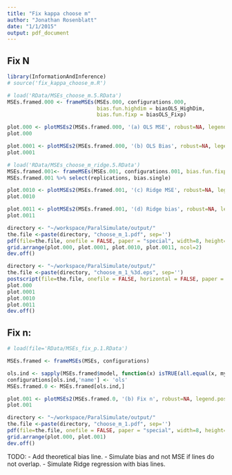 ```yaml
---
title: "Fix kappa choose m"
author: "Jonathan Rosenblatt"
date: "1/1/2015"
output: pdf_document
---
```

## Fix N

```r
library(InformationAndInference)
# source('fix_kappa_choose_m.R')
```



```r
# load('RData/MSEs_choose_m.5.RData')
MSEs.framed.000 <- frameMSEs(MSEs.000, configurations.000, 
                             bias.fun.highdim = biasOLS_HighDim,
                             bias.fun.fixp = biasOLS_Fixp)

plot.000 <- plotMSEs2(MSEs.framed.000, '(a) OLS MSE', robust=NA, legend.position='right', jitter=0, line=TRUE, fix='Np', center='MSE', bias.fixp = FALSE)
plot.000

plot.0001 <- plotMSEs2(MSEs.framed.000, '(b) OLS Bias', robust=NA, legend.position='right', jitter=0, line=TRUE, fix='Np', center='bias.mean', bias.fixp = TRUE)
plot.0001
```



```r
# load('RData/MSEs_choose_m_ridge.5.RData')
MSEs.framed.001<- frameMSEs(MSEs.001, configurations.001, bias.fun.fixp = biasMeanRidge_Fixp)
MSEs.framed.001 %>% select(replications, bias.single)

plot.0010 <- plotMSEs2(MSEs.framed.001, '(c) Ridge MSE', robust=NA, legend.position='right', jitter=0, line=TRUE, fix='Np', center='MSE')
plot.0010

plot.0011 <- plotMSEs2(MSEs.framed.001, '(d) Ridge bias', robust=NA, legend.position='right',  jitter=0, line=TRUE, fix='Np', center='bias.mean', bias.fixp = TRUE)
plot.0011
```


```r
directory <- "~/workspace/ParalSimulate/output/"
the.file <-paste(directory, "choose_m_1.pdf", sep='')
pdf(file=the.file, onefile = FALSE, paper = "special", width=8, height=8)
grid.arrange(plot.000, plot.0001, plot.0010, plot.0011, ncol=2)
dev.off()
```



```r
directory <- "~/workspace/ParalSimulate/output/"
the.file <-paste(directory, "choose_m_1_%3d.eps", sep='')
postscript(file=the.file, onefile = FALSE, horizontal = FALSE, paper = "special", width=8, height=8)
plot.000
plot.0001
plot.0010
plot.0011
dev.off()
```











## Fix n:
```r
# load(file='RData/MSEs_fix_p.1.RData') 

MSEs.framed <- frameMSEs(MSEs, configurations)

ols.ind <- sapply(MSEs.framed$model, function(x) isTRUE(all.equal(x, my.ols))) 
configurations[ols.ind,'name'] <- 'ols'
MSEs.framed.0 <- MSEs.framed[ols.ind,]
```

```r
plot.001 <- plotMSEs2(MSEs.framed.0, '(b) Fix n', robust=NA, legend.position='right', y.lim=c(0,3), jitter=0, line=TRUE, fix='n')
plot.001
```

```r
directory <- "~/workspace/ParalSimulate/output/"
the.file <-paste(directory, "choose_m_1.pdf", sep='')
pdf(file=the.file, onefile = FALSE, paper = "special", width=8, height=8)
grid.arrange(plot.000, plot.001)
dev.off()
```

TODO: 
- Add theoretical bias line.
- Simulate bias and not MSE if lines do not overlap.
- Simulate Ridge regression with bias lines.
